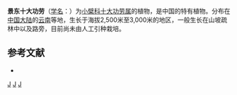 {{Speciesbox 
| genus = Mahonia
| species = paucijuga
| authority = [[吴征镒|C. Y. Wu]] ex [[包士英|S. Y. Bao]]
}}
'''景东十大功劳'''（[[学名|学名]]：{{lang|la|''Mahonia paucijuga''}}）为[[小檗科|小檗科]][[十大功劳属|十大功劳属]]的植物，是中国的特有植物。分布在[[中国大陆|中国大陆]]的[[云南|云南]]等地，生长于海拔2,500米至3,000米的地区，一般生长在山坡疏林中以及路旁，目前尚未由人工引种栽培。

== 参考文献 ==
<div class="references-small">
* {{cite web| url =http://www.bioinfo.cn/db05/KmzwSpecies.php?action=view&id=1105| title =景东十大功劳| work =《中国高等植物数据库全库》| publisher =中国科学院微生物研究所| author =昆明植物研究所| accessdate =2009-02-22| deadurl =yes| archiveurl =https://web.archive.org/web/20160305002103/http://www.bioinfo.cn/db05/KmzwSpecies.php?action=view&id=1105| archivedate =2016-03-05}}
</div>
{{Taxonbar|from=Q11089945}}

[[Category:十大功劳属|J]]
[[Category:中國特有植物|J]]
[[Category:云南植物|J]]